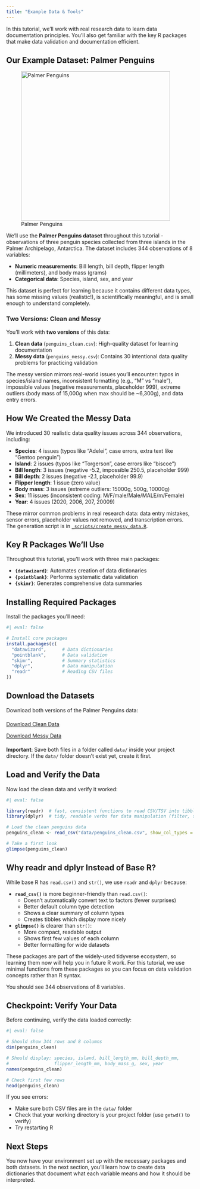 ```yaml
---
title: "Example Data & Tools"
---
```


In this tutorial, we'll work with real research data to learn data documentation principles. You'll also get familiar with the key R packages that make data validation and documentation efficient.

## Our Example Dataset: Palmer Penguins

::: {.column-margin}
![Palmer Penguins](../material/images/palmerpenguins.png){fig-align="center" width="400"}
:::

We'll use the **Palmer Penguins dataset** throughout this tutorial - observations of three penguin species collected from three islands in the Palmer Archipelago, Antarctica. The dataset includes 344 observations of 8 variables:

- **Numeric measurements**: Bill length, bill depth, flipper length (millimeters), and body mass (grams)
- **Categorical data**: Species, island, sex, and year

This dataset is perfect for learning because it contains different data types, has some missing values (realistic!), is scientifically meaningful, and is small enough to understand completely.

### Two Versions: Clean and Messy

You'll work with **two versions** of this data:

1. **Clean data** (`penguins_clean.csv`): High-quality dataset for learning documentation
2. **Messy data** (`penguins_messy.csv`): Contains 30 intentional data quality problems for practicing validation

The messy version mirrors real-world issues you'll encounter: typos in species/island names, inconsistent formatting (e.g., "M" vs "male"), impossible values (negative measurements, placeholder 999), extreme outliers (body mass of 15,000g when max should be ~6,300g), and data entry errors.

::: {.callout-note collapse="true"}
## How We Created the Messy Data

We introduced 30 realistic data quality issues across 344 observations, including:

- **Species**: 4 issues (typos like "Adelei", case errors, extra text like "Gentoo penguin")
- **Island**: 2 issues (typos like "Torgerson", case errors like "biscoe")
- **Bill length**: 3 issues (negative -5.2, impossible 250.5, placeholder 999)
- **Bill depth**: 2 issues (negative -2.1, placeholder 99.9)
- **Flipper length**: 1 issue (zero value)
- **Body mass**: 3 issues (extreme outliers: 15000g, 500g, 10000g)
- **Sex**: 11 issues (inconsistent coding: M/F/male/Male/MALE/m/Female)
- **Year**: 4 issues (2020, 2006, 207, 20009)

These mirror common problems in real research data: data entry mistakes, sensor errors, placeholder values not removed, and transcription errors. The generation script is in [`_scripts/create_messy_data.R`](../_scripts/create_messy_data.R).
:::

## Key R Packages We'll Use

Throughout this tutorial, you'll work with three main packages:

- **`{datawizard}`**: Automates creation of data dictionaries
- **`{pointblank}`**: Performs systematic data validation
- **`{skimr}`**: Generates comprehensive data summaries

## Installing Required Packages

Install the packages you'll need:

```r
#| eval: false

# Install core packages
install.packages(c(
  "datawizard",      # Data dictionaries
  "pointblank",      # Data validation
  "skimr",           # Summary statistics
  "dplyr",           # Data manipulation
  "readr"            # Reading CSV files
))
```

## Download the Datasets

Download both versions of the Palmer Penguins data:

<div style="margin: 20px 0;">
<a href="../data/penguins_clean.csv" download="penguins_clean.csv" class="btn btn-primary" style="margin-right: 10px;">
Download Clean Data
</a>

<a href="../data/penguins_messy.csv" download="penguins_messy.csv" class="btn btn-warning">
Download Messy Data
</a>
</div>

**Important**: Save both files in a folder called `data/` inside your project directory. If the `data/` folder doesn't exist yet, create it first.

## Load and Verify the Data

Now load the clean data and verify it worked:

```r
#| eval: false

library(readr)  # fast, consistent functions to read CSV/TSV into tibbles
library(dplyr)  # tidy, readable verbs for data manipulation (filter, select, mutate, summarize) that we'll use later

# Load the clean penguins data
penguins_clean <- read_csv("data/penguins_clean.csv", show_col_types = FALSE)

# Take a first look
glimpse(penguins_clean)
```

::: {.callout-note collapse="true"}
## Why readr and dplyr Instead of Base R?

While base R has `read.csv()` and `str()`, we use `readr` and `dplyr` because:

- **`read_csv()`** is more beginner-friendly than `read.csv()`:
  - Doesn't automatically convert text to factors (fewer surprises)
  - Better default column type detection
  - Shows a clear summary of column types
  - Creates tibbles which display more nicely

- **`glimpse()`** is clearer than `str()`:
  - More compact, readable output
  - Shows first few values of each column
  - Better formatting for wide datasets

These packages are part of the widely-used tidyverse ecosystem, so learning them now will help you in future R work. For this tutorial, we use minimal functions from these packages so you can focus on data validation concepts rather than R syntax.
:::

You should see 344 observations of 8 variables.

::: {.callout-tip icon="false"}
## Checkpoint: Verify Your Data

Before continuing, verify the data loaded correctly:

```r
#| eval: false

# Should show 344 rows and 8 columns
dim(penguins_clean)

# Should display: species, island, bill_length_mm, bill_depth_mm,
#                 flipper_length_mm, body_mass_g, sex, year
names(penguins_clean)

# Check first few rows
head(penguins_clean)
```

If you see errors:

- Make sure both CSV files are in the `data/` folder
- Check that your working directory is your project folder (use `getwd()` to verify)
- Try restarting R
:::



## Next Steps

You now have your environment set up with the necessary packages and both datasets. In the next section, you'll learn how to create data dictionaries that document what each variable means and how it should be interpreted.